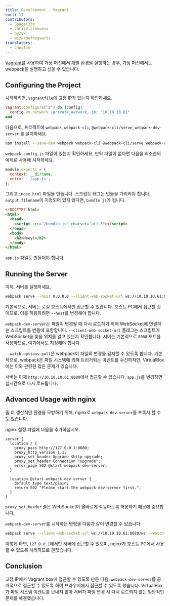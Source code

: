 ```yaml
---
title: Development - Vagrant
sort: 11
contributors:
  - SpaceK33z
  - chrisVillanueva
  - byzyk
  - wizardofhogwarts
translators:
  - choilim
---
```


[Vagrant를](https://www.vagrantup.com/) 사용하여 가상 머신에서 개발 환경을 실행하는 경우, 가상 머신에서도 webpack을 실행하고 싶을 수 있습니다.

## Configuring the Project

시작하려면, `Vagrantfile`에 고정 IP가 있는지 확인하세요.

```ruby
Vagrant.configure("2") do |config|
  config.vm.network :private_network, ip: "10.10.10.61"
end
```

다음으로, 프로젝트에 `webpack`, `webpack-cli`, `@webpack-cli/serve`, `webpack-dev-server` 를 설치하세요.

```bash
npm install --save-dev webpack webpack-cli @webpack-cli/serve webpack-dev-server
```

`webpack.config.js` 파일이 있는지 확인하세요. 만약 파일이 없다면 다음을 최소한의 예제로 사용해 시작하세요.

```js
module.exports = {
  context: __dirname,
  entry: './app.js',
};
```

그리고 `index.html` 파일을 만듭니다. 스크립트 태그는 번들을 가리켜야 합니다. `output.filename`이 지정되어 있지 않다면, `bundle.js`가 됩니다.

```html
<!DOCTYPE html>
<html>
  <head>
    <script src="/bundle.js" charset="utf-8"></script>
  </head>
  <body>
    <h2>Heey!</h2>
  </body>
</html>
```

`app.js` 파일도 만들어야 합니다.

## Running the Server

이제, 서버를 실행하세요.

```bash
webpack serve --host 0.0.0.0 --client-web-socket-url ws://10.10.10.61:8080/ws --watch-options-poll
```

기본적으로, 서버는 로컬 호스트에서만 접근할 수 있습니다. 호스트 PC에서 접근할 것이므로, 이를 허용하려면 `--host`를 변경해야 합니다.

`webpack-dev-server`는 파일이 변경될 때 다시 로드하기 위해 WebSocket에 연결하는 스크립트를 번들에 포함합니다.
`--client-web-socket-url` 플래그는 스크립트가 WebSocket을 찾을 위치를 알고 있는지 확인합니다. 서버는 기본적으로 `8080` 포트를 사용하므로, 여기에서도 지정해야 합니다.

`--watch-options-poll`은 webpack이 파일의 변경을 감지할 수 있도록 합니다. 기본적으로, webpack은 파일 시스템에 의해 트리거되는 이벤트를 수신하지만, VirtualBox에는 이와 관련된 많은 문제가 있습니다.

서버는 이제 `http://10.10.10.61:8080`에서 접근할 수 있습니다. `app.js`를 변경하면 실시간으로 다시 로드됩니다.

## Advanced Usage with nginx

좀 더 생산적인 환경을 모방하기 위해, nginx로 `webpack-dev-server`를 프록시 할 수도 있습니다.

nginx 설정 파일에 다음을 추가하십시오.

```nginx
server {
  location / {
    proxy_pass http://127.0.0.1:8080;
    proxy_http_version 1.1;
    proxy_set_header Upgrade $http_upgrade;
    proxy_set_header Connection "upgrade";
    error_page 502 @start-webpack-dev-server;
  }

  location @start-webpack-dev-server {
    default_type text/plain;
    return 502 "Please start the webpack-dev-server first.";
  }
}
```

`proxy_set_header` 줄은 WebSocket이 올바르게 작동하도록 허용하기 때문에 중요합니다.

`webpack-dev-server`를 시작하는 명령을 다음과 같이 변경할 수 있습니다.

```bash
webpack serve --client-web-socket-url ws://10.10.10.61:8080/ws --watch-options-poll
```

이렇게 하면, `127.0.0.1`에서만 서버에 접근할 수 있으며, nginx가 호스트 PC에서 사용할 수 있도록 처리하므로 괜찮습니다.

## Conclusion

고정 IP에서 Vagrant box에 접근할 수 있도록 만든 다음, `webpack-dev-server`를 공개적으로 접근할 수 있도록 하여 브라우저에서 접근할 수 있도록 했습니다. VirtualBox가 파일 시스템 이벤트를 보내지 않아 서버가 파일 변경 시 다시 로드되지 않는 일반적인 문제를 해결했습니다.
